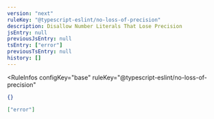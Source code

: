 ```yaml
---
version: "next"
ruleKey: "@typescript-eslint/no-loss-of-precision"
description: Disallow Number Literals That Lose Precision
jsEntry: null
previousJsEntry: null
tsEntry: ["error"]
previousTsEntry: null
history: []
---
```


<RuleInfos 
  configKey="base" 
  ruleKey="@typescript-eslint/no-loss-of-precision" 
>

```json
{}
```

```json
["error"]
```

</RuleInfos>
